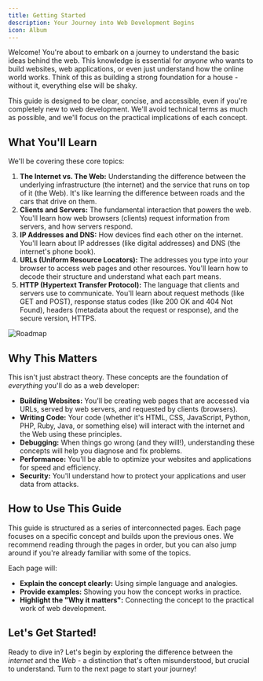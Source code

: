 ```yaml
---
title: Getting Started
description: Your Journey into Web Development Begins
icon: Album
---
```


Welcome! You're about to embark on a journey to understand the basic ideas behind the web.
This knowledge is essential for _anyone_ who wants to build websites, web applications, or even just understand how the online world works.
Think of this as building a strong foundation for a house - without it, everything else will be shaky.

This guide is designed to be clear, concise, and accessible, even if you're completely new to web development.
We'll avoid technical terms as much as possible, and we'll focus on the practical implications of each concept.

## What You'll Learn

We'll be covering these core topics:

1.  **The Internet vs. The Web:** Understanding the difference between the underlying infrastructure (the internet) and the service that runs on top of it (the Web).
    It's like learning the difference between roads and the cars that drive on them.
2.  **Clients and Servers:** The fundamental interaction that powers the web.
    You'll learn how web browsers (clients) request information from servers, and how servers respond.
3.  **IP Addresses and DNS:** How devices find each other on the internet.
    You'll learn about IP addresses (like digital addresses) and DNS (the internet's phone book).
4.  **URLs (Uniform Resource Locators):** The addresses you type into your browser to access web pages and other resources.
    You'll learn how to decode their structure and understand what each part means.
5.  **HTTP (Hypertext Transfer Protocol):** The language that clients and servers use to communicate.
    You'll learn about request methods (like GET and POST), response status codes (like 200 OK and 404 Not Found), headers (metadata about the request or response), and the secure version, HTTPS.

![Roadmap](./roadmap.png)

## Why This Matters

This isn't just abstract theory.
These concepts are the foundation of _everything_ you'll do as a web developer:

- **Building Websites:** You'll be creating web pages that are accessed via URLs, served by web servers, and requested by clients (browsers).
- **Writing Code:** Your code (whether it's HTML, CSS, JavaScript, Python, PHP, Ruby, Java, or something else) will interact with the internet and the Web using these principles.
- **Debugging:** When things go wrong (and they will!), understanding these concepts will help you diagnose and fix problems.
- **Performance:** You'll be able to optimize your websites and applications for speed and efficiency.
- **Security:** You'll understand how to protect your applications and user data from attacks.

## How to Use This Guide

This guide is structured as a series of interconnected pages.
Each page focuses on a specific concept and builds upon the previous ones.
We recommend reading through the pages in order, but you can also jump around if you're already familiar with some of the topics.

Each page will:

- **Explain the concept clearly:** Using simple language and analogies.
- **Provide examples:** Showing you how the concept works in practice.
- **Highlight the "Why it matters":** Connecting the concept to the practical work of web development.

## Let's Get Started!

Ready to dive in? Let's begin by exploring the difference between the _internet_ and the _Web_ - a distinction that's often misunderstood, but crucial to understand.
Turn to the next page to start your journey!
